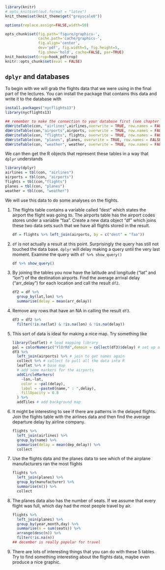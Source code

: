 ```r
library(knitr)
# opts_knit$set(out.format = "latex")
knit_theme$set(knit_theme$get("greyscale0"))

options(replace.assign=FALSE,width=50)

opts_chunk$set(fig.path='figure/graphics-', 
               cache.path='cache/graphics-', 
               fig.align='center', 
               dev='pdf', fig.width=5, fig.height=5, 
               fig.show='hold', cache=FALSE, par=TRUE)
knit_hooks$set(crop=hook_pdfcrop)
knitr::opts_chunk$set(eval = FALSE)
```

## `dplyr` and databases

To begin with we will grab the flights data that we were using in the final part of the lectures. You can install the package that contains this data and write it to the database with

```r
install.packages("nycflights13")
library(nycflights13)

## remember to make the connection to your database first (see chapter 1)
dbWriteTable(con, "airlines",airlines,overwrite = TRUE, row.names = FALSE)
dbWriteTable(con,"airports",airports, overwrite = TRUE, row.names = FALSE)
dbWriteTable(con, "flights", flights, overwrite = TRUE, row.names = FALSE)
dbWriteTable(con, "planes", planes, overwrite = TRUE, row.names = FALSE)
dbWriteTable(con, "weather", weather, overwrite = TRUE, row.names = FALSE)
```

We can then get the R objects that represent these tables in a way that `dplyr` understands

```r
library(dplyr)
airlines = tbl(con, "airlines")
airports = tbl(con, "airports")
flights = tbl(con,"flights")
planes = tbl(con, "planes")
weather = tbl(con, "weather")
```

We will use this data to do some analyses on the flights.

(1) The flights table contains a variable called "dest" which states the airport the flight was going to. The airports table has the airport codes stores under a variable "faa". Create a new data object "df" which joins these two data sets such that we have all flights stored in the result. 

    ```r
    df = flights %>% left_join(airports, by = c("dest" = "faa"))
    ```

(1) `df` is not actually a result at this point. Surprisingly the query has still not touched the data base. `dplyr` will delay making a query until the very last moment. Examine the query with `df %>% show_query()`

    ```r
    df %>% show_query()
    ```


(1) By joining the tables you now have the latitude and longitude ("lat" and "lon") of the destination airports. Find the average arrival delay ("arr_delay") for each location and call the result `df2`.

    ```r
    df2 = df %>% 
      group_by(lat,lon) %>%
      summarise(delay = mean(arr_delay))
    ```

(1) Remove any rows that have an NA in calling the result `df3`.

    ```r
    df3 = df2 %>% 
      filter(!is.na(lat) & !is.na(lon) & !is.na(delay))
    ```

(1) This sort of data is ideal for making a nice map. Try something like

    ```r
    library(leaflet) # load mapping library
    pal = colorNumeric("YlOrRd",domain = collect(df3)$delay) # set up a colour palette
    df3 %>% 
      left_join(airports) %>% # join to get names again
      collect %>% # collect to pull all the data into R
      leaflet %>% # base map
      # add some markers for the airports
      addCircleMarkers(
        ~lon,~lat,
        color = ~pal(delay),
        label = ~paste0(name," : ",delay), 
        fillOpacity = 0.8
      ) %>% 
      addTiles # add background map
    ```

(1) It might be interesting to see if there are patterns in the delayed flights. Join the flights table with the airlines data and then find the average departure delay by airline company.

    ```r
    flights %>% 
      left_join(airlines) %>%
      group_by(name) %>% 
      summarise(delay = mean(dep_delay)) %>% 
      collect
    ```

(1) Use the flights data and the planes data to see which of the airplane manufacturers ran the most flights

    ```r
    flights %>% 
      left_join(planes) %>% 
      group_by(manufacturer) %>% 
      summarise(n()) %>% 
      collect
    ```

(1) The planes data also has the number of seats. If we assume that every flight was full, which day had the most people travel by air.

    ```r
    flights %>% 
      left_join(planes) %>% 
      group_by(year,month,day) %>% 
      summarise(n = sum(seats)) %>% 
      arrange(desc(n)) %>% 
      filter(!is.na(n)) 
    ## december is really popular for travel
    ```

(1) There are lots of interesting things that you can do with these 5 tables. Try to find something interesting about the flights data, maybe even produce a nice graphic. 
